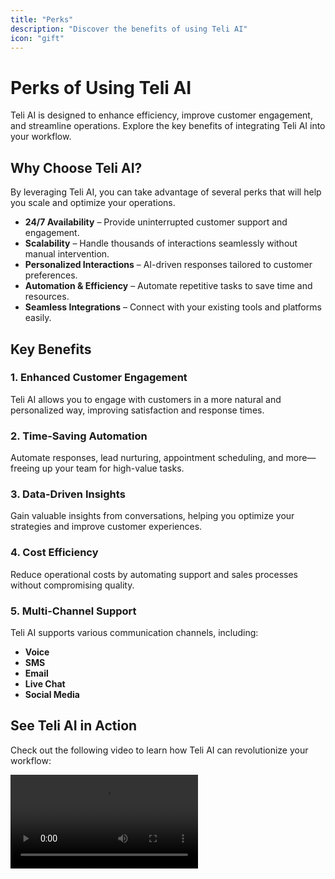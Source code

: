 ```yaml
---
title: "Perks"
description: "Discover the benefits of using Teli AI"
icon: "gift"
---
```


# Perks of Using Teli AI

Teli AI is designed to enhance efficiency, improve customer engagement, and streamline operations. Explore the key benefits of integrating Teli AI into your workflow.

## Why Choose Teli AI?

By leveraging Teli AI, you can take advantage of several perks that will help you scale and optimize your operations.

- **24/7 Availability** – Provide uninterrupted customer support and engagement.
- **Scalability** – Handle thousands of interactions seamlessly without manual intervention.
- **Personalized Interactions** – AI-driven responses tailored to customer preferences.
- **Automation & Efficiency** – Automate repetitive tasks to save time and resources.
- **Seamless Integrations** – Connect with your existing tools and platforms easily.

## Key Benefits

### 1. **Enhanced Customer Engagement**

Teli AI allows you to engage with customers in a more natural and personalized way, improving satisfaction and response times.

### 2. **Time-Saving Automation**

Automate responses, lead nurturing, appointment scheduling, and more—freeing up your team for high-value tasks.

### 3. **Data-Driven Insights**

Gain valuable insights from conversations, helping you optimize your strategies and improve customer experiences.

### 4. **Cost Efficiency**

Reduce operational costs by automating support and sales processes without compromising quality.

### 5. **Multi-Channel Support**

Teli AI supports various communication channels, including:

- **Voice**
- **SMS**
- **Email**
- **Live Chat**
- **Social Media**

## See Teli AI in Action

Check out the following video to learn how Teli AI can revolutionize your workflow:

<video controls className="w-full aspect-video" src="/videos/Teli Perks.mp4" />

---
